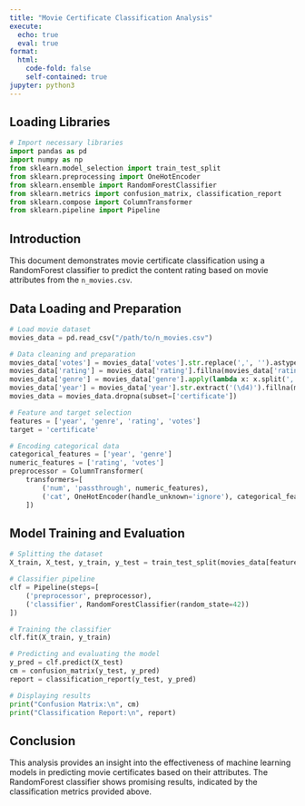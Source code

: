 ```yaml
---
title: "Movie Certificate Classification Analysis"
execute: 
  echo: true
  eval: true
format:
  html:
    code-fold: false
    self-contained: true
jupyter: python3
---
```


## Loading Libraries

```python
# Import necessary libraries
import pandas as pd
import numpy as np
from sklearn.model_selection import train_test_split
from sklearn.preprocessing import OneHotEncoder
from sklearn.ensemble import RandomForestClassifier
from sklearn.metrics import confusion_matrix, classification_report
from sklearn.compose import ColumnTransformer
from sklearn.pipeline import Pipeline
```

## Introduction

This document demonstrates movie certificate classification using a RandomForest classifier to predict the content rating based on movie attributes from the `n_movies.csv`.

## Data Loading and Preparation

```python
# Load movie dataset
movies_data = pd.read_csv("/path/to/n_movies.csv")

# Data cleaning and preparation
movies_data['votes'] = movies_data['votes'].str.replace(',', '').astype(float).fillna(0).astype(int)
movies_data['rating'] = movies_data['rating'].fillna(movies_data['rating'].median())
movies_data['genre'] = movies_data['genre'].apply(lambda x: x.split(',')[0] if pd.notnull(x) else 'Unknown')
movies_data['year'] = movies_data['year'].str.extract('(\d4)').fillna(movies_data['year'].mode()[0]).astype(int)
movies_data = movies_data.dropna(subset=['certificate'])

# Feature and target selection
features = ['year', 'genre', 'rating', 'votes']
target = 'certificate'

# Encoding categorical data
categorical_features = ['year', 'genre']
numeric_features = ['rating', 'votes']
preprocessor = ColumnTransformer(
    transformers=[
        ('num', 'passthrough', numeric_features),
        ('cat', OneHotEncoder(handle_unknown='ignore'), categorical_features)
    ])
```

## Model Training and Evaluation

```python
# Splitting the dataset
X_train, X_test, y_train, y_test = train_test_split(movies_data[features], movies_data[target], test_size=0.2, random_state=42)

# Classifier pipeline
clf = Pipeline(steps=[
    ('preprocessor', preprocessor),
    ('classifier', RandomForestClassifier(random_state=42))
])

# Training the classifier
clf.fit(X_train, y_train)

# Predicting and evaluating the model
y_pred = clf.predict(X_test)
cm = confusion_matrix(y_test, y_pred)
report = classification_report(y_test, y_pred)

# Displaying results
print("Confusion Matrix:\n", cm)
print("Classification Report:\n", report)
```

## Conclusion

This analysis provides an insight into the effectiveness of machine learning models in predicting movie certificates based on their attributes. The RandomForest classifier shows promising results, indicated by the classification metrics provided above.

